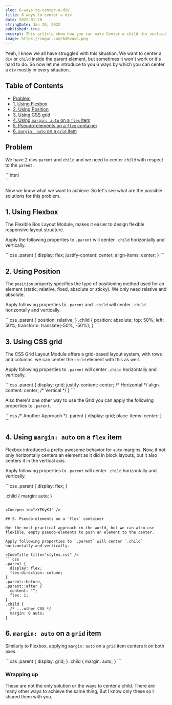 ```yaml
---
slug: 6-ways-to-center-a-div
title: 6 ways to center a div
date: 2022-01-20
stringDate: Jan 20, 2022
published: true
excerpt: This article show how you can make Center a child div vertically and horizontally respect to it's parent. There are many ways to do it. These ways are the best to use.
image: https://imgur.com/6dRvuxC.png
---
```


Yeah, I know we all have struggled with this situation. We want to center a `div` or `child` inside the parent element, but sometimes it won't work or it's hard to do. So now let me introduce to you 6 ways by which you can center a `div` mostly in every situation.

## Table of Contents

- [Problem](#problem)
- [1. Using Flexbox](#1-using-flexbox)
- [2. Using Position](#2-using-position)
- [3. Using CSS grid](#3-using-css-grid)
- [4. Using `margin: auto` on a `flex` item](#4-using-margin-auto-on-a-flex-item)
- [5. Pseudo-elements on a `flex` container](#5-pseudo-elements-on-a-flex-container)
- [6. `margin: auto` on a `grid` item](#6-margin-auto-on-a-grid-item)

## Problem

We have 2 divs `parent` and `child` and we need to center `child` with respect to the `parent`.

<CodeTitle title="index.html" />
```html
<div class="parent">
  <div class="child"></div>
</div>
```

<Figcaption
  src="https://i.imgur.com/ydjQ8nQ.png"
  alt="problem"
  caption="Goal- It should look like this"
/>

Now we know what we want to achieve. So let's see what are the possible solutions for this problem.

## 1. Using Flexbox

The Flexible Box Layout Module, makes it easier to design flexible responsive layout structure.

Apply the following properties to `.parent` will center `.child` horizontally and vertically.

<CodeTitle title="styles.css" />
```css
.parent {
  display: flex;
  justify-content: center;
  align-items: center;
}
```

<Codepen id="ZEXpVYv" />

## 2. Using Position

The `position` property specifies the type of positioning method used for an element (static, relative, fixed, absolute or sticky). We only need relative and absolute.

Apply following properties to `.parent` and `.child` will center `.child` horizontally and vertically.

<CodeTitle title="styles.css" />
```css
.parent {
  position: relative;
}
.child {
  position: absolute;
  top: 50%;
  left: 50%;
  transform: translate(-50%, -50%);
}
```

<Codepen id="gOGwZpp" />

## 3. Using CSS grid

The CSS Grid Layout Module offers a grid-based layout system, with rows and columns. we can center the `child` element with this as well.

Apply following properties to `.parent` will center `.child` horizontally and vertically.

<CodeTitle title="styles.css" />
```css
.parent {
  display: grid;
  justify-content: center; /* Horizontal */
  align-content: center; /* Vertical */
}
```

<Codepen id="QWqKzjp" />

Also there's one other way to use the Grid you can apply the following properties to `.parent`.

<CodeTitle title="styles.css" />
```css
/* Another Approach */
.parent {
  display: grid;
  place-items: center;
}
```

<Codepen id="oNGzJbO" />

## 4. Using `margin: auto` on a `flex` item

Flexbox introduced a pretty awesome behavior for `auto` margins. Now, it not only horizontally centers an element as it did in block layouts, but it also centers it in the vertical axis.

Apply following properties to `.parent` will center `.child` horizontally and vertically.

<CodeTitle title="styles.css" />
```css
.parent {
  display: flex;
}

.child {
  margin: auto;
}
```

<Codepen id="zYEKyKJ" />

## 5. Pseudo-elements on a `flex` container

Not the most practical approach in the world, but we can also use flexible, empty pseudo-elements to push an element to the center.

Apply following properties to `.parent` will center `.child` horizontally and vertically.

<CodeTitle title="styles.css" />
```css
.parent {
  display: flex;
  flex-direction: column;
}
.parent::before,
.parent::after {
  content: "";
  flex: 1;
}
.child {
  /* ...other CSS */
  margin: 0 auto;
}
```

<Codepen id="RwLGEKN" />

## 6. `margin: auto` on a `grid` item

Similarly to Flexbox, applying `margin:` `auto` on a `grid` item centers it on both axes.

<CodeTitle title="styles.css" />
```css
.parent {
  display: grid;
}
.child {
  margin: auto;
}
```

<Codepen id="ExwgGZd" />

### Wrapping up

These are not the only solution or the ways to center a child. There are many other ways to achieve the same thing, But I know only these so I shared them with you.
